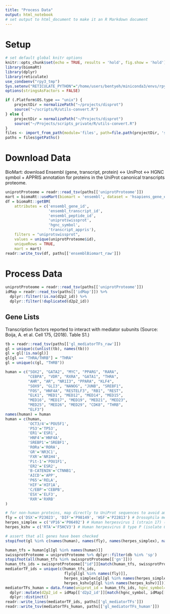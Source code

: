 ```yaml
---
title: "Process Data"
output: html_notebook
# set output to html_document to make it an R Markdown document
---
```


# Setup

```r
# set default global knitr options
knitr::opts_chunk$set(echo = TRUE, results = 'hold', fig.show = 'hold')
library(biomaRt)
library(dplyr)
library(reticulate)
use_condaenv("rpy3_tmp")
Sys.setenv("RETICULATE_PYTHON"="/home/users/bentyeh/miniconda3/envs/rpy3_tmp/bin/python")
options(stringsAsFactors = FALSE)

if (.Platform$OS.type == "unix") {
    projectDir = normalizePath("~/projects/disprot")
    source("~/scripts/R/utils-convert.R")
} else {
    projectDir = normalizePath("~/Projects/disprot")
    source("~/Projects/scripts_private/R/utils-convert.R")
}
files <- import_from_path(module='files', path=file.path(projectDir, 'scripts'))
paths = files$getPaths()
```

# Download Data

BioMart: download Ensembl (gene, transcript, protein) <-> UniProt <-> HGNC symbol + APPRIS annotation for proteins in the UniProt canonical transcripts proteome.

```r
uniprotProteome = readr::read_tsv(paths[['uniprotProteome']])
mart = biomaRt::useMart(biomart = 'ensembl', dataset = 'hsapiens_gene_ensembl')
df = biomaRt::getBM(
    attributes = c('ensembl_gene_id',
                   'ensembl_transcript_id',
                   'ensembl_peptide_id',
                   'uniprotswissprot',
                   'hgnc_symbol',
                   'transcript_appris'),
    filters = "uniprotswissprot",
    values = unique(uniprotProteome$id),
    uniqueRows = TRUE,
    mart = mart)
readr::write_tsv(df, paths[['ensemblBiomart_raw']])
```

# Process Data

```r
uniprotProteome = readr::read_tsv(paths[['uniprotProteome']])
idMap = readr::read_tsv(paths[['idMap']]) %>%
  dplyr::filter(!is.na(d2p2_id)) %>%
  dplyr::filter(!duplicated(d2p2_id))
```

## Gene Lists

Transcription factors reported to interact with mediator subunits (Source: Boija, A. et al. Cell 175, (2018). Table S1.)

```r
tb = readr::read_tsv(paths[['gl_mediatorTFs_raw']])
gl = unique(c(unlist(tb), names(tb)))
gl = gl[!is.na(gl)]
gl[gl == "THRA/THRB"] = "THRA"
gl = unique(c(gl, "THRB"))
```


```r
human = c("SOX2", "GATA2", "MYC", "PPARG", "RARA",
          "CEBPA", "VDR", "RXRA", "GATA1", "THRA",
          "AHR", "AR", "NR1I3", "PPARA", "KLF4",
          "SOX9", "GLI3", "NANOG", "JUNB", "SREBF1",
          "FOS", "HNF4A", "RESTELF3", "RB1", "REST",
          "ELK1", "MED1", "MED12", "MED14", "MED15",
          "MED16", "MED17", "MED19", "MED21", "MED23",
          "MED25", "MED26", "MED29", "CDK8", "THRB",
          "ELF3")
names(human) = human
human = c(human,
          'OCT3/4'='POU5F1',
          'P53'='TP53',
          'ER1'='ESR1',
          'HNF4'='HNF4A',
          'SREBP1'='SREBF1',
          'RORa'='RORA',
          'GR'='NR3C1',
          'FXR'='NR1H4',
          'Pit-1'='POU1F1',
          'ER2'='ESR2',
          'B-CATENIN'='CTNNB1',
          'AICD'='APP',
          'P65'='RELA',
          'HIF'='HIF1A',
          'C/EBP'='CEBPB',
          'ESX'='ELF3',
          'RXR'='RXRB'
)

# for non-human proteins, map directly to UniProt sequences to avoid ambiguity
fly = c('DSX'='P23023', 'DIF'='P98149', 'HSF'='P22813') # Drosophila melanogaster (Fruit fly)
herpes_simplex = c('VP16'='P06492') # Human herpesvirus 1 (strain 17) (HHV-1) (Human herpes simplex virus 1)
herpes_kshv = c('RTA'='F5HCV3') # Human herpesvirus 8 type P (isolate GK18) (HHV-8) (Kaposi's sarcoma-associated herpesvirus)

# assert that all genes have been checked
stopifnot(gl %in% c(names(human), names(fly), names(herpes_simplex), names(herpes_kshv)))
```

```r
human_tfs = human[gl[gl %in% names(human)]]
swissprotProteome = uniprotProteome %>% dplyr::filter(db %in% 'sp')
stopifnot(all(human_tfs %in% swissprotProteome[['gn']]))
human_tfs_ids = swissprotProteome[["id"]][match(human_tfs, swissprotProteome[["gn"]])]
mediatorTF_ids = unique(c(human_tfs_ids,
                          fly[gl[gl %in% names(fly)]],
                          herpes_simplex[gl[gl %in% names(herpes_simplex)]],
                          herpes_kshv[gl[gl %in% names(herpes_kshv)]]))
mediatorTFs_human = data.frame(uniprot_id = human_tfs_ids, hgnc_symbol=human_tfs) %>%
  dplyr::mutate(d2p2_id = idMap[['d2p2_id']][match(hgnc_symbol, idMap[['hgnc_symbol']])]) %>%
  dplyr::distinct()
readr::write_lines(mediatorTF_ids, paths[['gl_mediatorTFs']])
readr::write_tsv(mediatorTFs_human, paths[['gl_mediatorTFs_human']])
```

